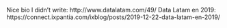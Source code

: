 Nice bio I didn't write: http://www.datalatam.com/49/
Data Latam en 2019: https://connect.ixpantia.com/ixblog/posts/2019-12-22-data-latam-en-2019/
